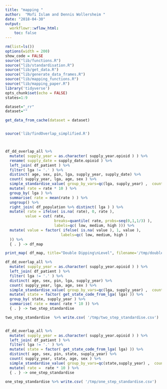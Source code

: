 ```yaml
---
title: "mapping "
author:  "Mofi Islam and Dennis Wollersheim "
date: "2018-04-30"
output:
  workflowr::wflow_html:
    toc: false
--- 
```

```r

rm(list=ls())
options(width = 200)
show_code = FALSE
source("lib/functions.R")
source("lib/standardisation.R")
source("lib/get_data.R")
source("lib/generate_data_frames.R")
source("lib/mapping_functions.R")
source("lib/mapping_paper.R")
library('tidyverse')
opts_chunk$set(echo = FALSE)
states=1:9

```


```r

dataset="_rr"
dataset=""

get_data_from_cache(dataset = dataset)


source('lib/findOverlap_simplified.R')



df_dd_overlap_all %>%
  mutate( supply_year = as.character( supply_year.opioid ) ) %>%
  rename( supply_date = supply_date.opioid ) %>%
  left_join( df_patient ) %>%
  filter( lga != '.' ) %>%
  distinct( age, sex, pin, lga, supply_year, supply_date) %>%
  count( supply_year, lga, age, sex ) %>%
  simple_standardise_value( group_by_vars=qc(lga, supply_year) ,  count_var='n' ) %>%
  mutate( rate = rate * 10 ) %>%
  group_by( lga ) %>%
  summarise( rate = mean(rate ) ) %>%  
  ungroup() %>%
  right_join( df_population %>% distinct( lga ) ) %>%
  mutate( rate = ifelse( is.na( rate), 0, rate ),
         value = cut( rate, 
                      breaks=quantile( rate, probs=seq(0,1,1/3) ), 
                      labels=qc( low, medium, high ))) %>%
  mutate( value = factor( ifelse( is.na( value ), 1, value ),
                         labels=qc( low, medium, high )
  )) %>% 
  { . } -> df_map 

print_map( df_map, title="Double Dipping\nLevel", filename='/tmp/double_dipping_level.png', inset_states=c(1,2,4:6 ) ) -> a


```

```r

df_dd_overlap_all %>%
  mutate( supply_year = as.character( supply_year.opioid ) ) %>%
  left_join( df_patient ) %>%
  filter( lga != '.' ) %>%
  distinct( age, sex, pin, lga, supply_year) %>%
  count( supply_year, lga, age, sex ) %>%
  simple_standardise_value( group_by_vars=qc(lga, supply_year) ,  count_var='n' ) %>%
  mutate( state = factor( get_state_code_from_lga( lga) )) %>%
  group_by( state, supply_year ) %>%
  summarise( rate = mean( rate * 10 )) %>% 
  { . } -> two_step_standardise

two_step_standardise  %>% write.csv( '/tmp/two_step_standardise.csv')


df_dd_overlap_all %>%
  mutate( supply_year = as.character( supply_year.opioid ) ) %>%
  left_join( df_patient ) %>%
  filter( lga != '.' ) %>%
  mutate( state = factor( get_state_code_from_lga( lga) )) %>%
  distinct( age, sex, pin, state, supply_year) %>%
  count( supply_year, state, age, sex ) %>%
  simple_standardise_value( group_by_vars=qc(state,supply_year) ,  count_var='n' ) %>%
  mutate( rate =  rate * 10 ) %>% 
  { . } -> one_step_standardise

one_step_standardise %>% write.csv( '/tmp/one_step_standardise.csv')
```


